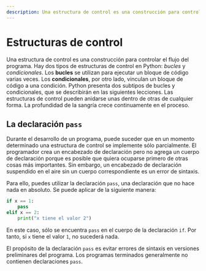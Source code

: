 ```yaml
---
description: Una estructura de control es una construcción para controlar el flujo del programa.
---
```

# Estructuras de control

Una estructura de control es una construcción para controlar el flujo del programa. Hay dos tipos de estructuras de control en Python: *bucles* y *condicionales*. Los **bucles** se utilizan para ejecutar un bloque de código varias veces. Los **condicionales**, por otro lado, vinculan un bloque de código a una condición. Python presenta dos subtipos de bucles y condicionales, que se describirán en las siguientes lecciones.
Las estructuras de control pueden anidarse unas dentro de otras de cualquier forma. La profundidad de la sangría crece continuamente en el proceso.

## La declaración `pass`

Durante el desarrollo de un programa, puede suceder que en un momento determinado una estructura de control se implemente sólo parcialmente. El programador crea un encabezado de declaración pero no agrega un cuerpo de declaración porque es posible que quiera ocuparse primero de otras cosas más importantes. Sin embargo, un encabezado de declaración suspendido en el aire sin un cuerpo correspondiente es un error de sintaxis.

Para ello, puedes utilizar la declaración `pass`, una declaración que no hace nada en absoluto. Se puede aplicar de la siguiente manera:

```python filename="Python"
if x == 1:
    pass
elif x == 2:
    print("x tiene el valor 2")
```

En este caso, sólo se encuentra `pass` en el cuerpo de la declaración `if`. Por tanto, si `x` tiene el valor `1`, no sucederá nada.

El propósito de la declaración `pass` es evitar errores de sintaxis en versiones preliminares del programa. Los programas terminados generalmente no contienen declaraciones `pass`.